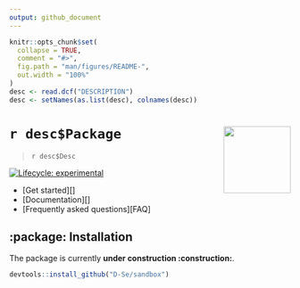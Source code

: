 ```yaml
---
output: github_document
---
```


<!-- README.md is generated from README.Rmd. Please edit that file -->

```r
knitr::opts_chunk$set(
  collapse = TRUE,
  comment = "#>",
  fig.path = "man/figures/README-",
  out.width = "100%"
)
desc <- read.dcf("DESCRIPTION")
desc <- setNames(as.list(desc), colnames(desc))
```

# `r desc$Package` <img src="man/figures/logo.png" align="right" width="120"/>

> `r desc$Desc`

<!-- badges: start -->
[![Lifecycle: experimental](https://img.shields.io/badge/lifecycle-experimental-orange.svg)](https://lifecycle.r-lib.org/articles/stages.html#experimental)  
<!-- badges: end -->

<div id='tldr'>
 
* [Get started][]
* [Documentation][]
* [Frequently asked questions][FAQ]

</div>

## :package: Installation

The package is currently **under construction :construction:**.

``` r
devtools::install_github("D-Se/sandbox")
```
